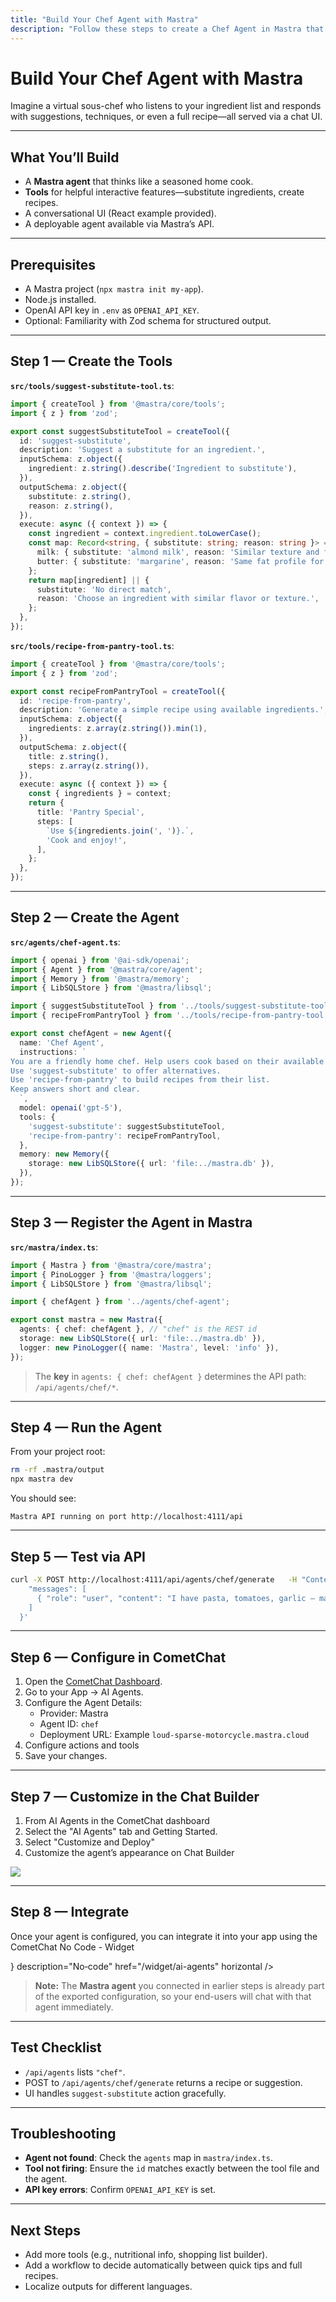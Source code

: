 ```yaml
---
title: "Build Your Chef Agent with Mastra"
description: "Follow these steps to create a Chef Agent in Mastra that can suggest ingredient substitutions, build recipes from a pantry list, and integrate into your app."
---
```


# Build Your Chef Agent with Mastra

Imagine a virtual sous-chef who listens to your ingredient list and responds with suggestions, techniques, or even a full recipe—all served via a chat UI.

---

## What You’ll Build

- A **Mastra agent** that thinks like a seasoned home cook.
- **Tools** for helpful interactive features—substitute ingredients, create recipes.
- A conversational UI (React example provided).
- A deployable agent available via Mastra’s API.

---

## Prerequisites

- A Mastra project (`npx mastra init my-app`).
- Node.js installed.
- OpenAI API key in `.env` as `OPENAI_API_KEY`.
- Optional: Familiarity with Zod schema for structured output.

---

## Step 1 — Create the Tools

**`src/tools/suggest-substitute-tool.ts`**:
```ts
import { createTool } from '@mastra/core/tools';
import { z } from 'zod';

export const suggestSubstituteTool = createTool({
  id: 'suggest-substitute',
  description: 'Suggest a substitute for an ingredient.',
  inputSchema: z.object({
    ingredient: z.string().describe('Ingredient to substitute'),
  }),
  outputSchema: z.object({
    substitute: z.string(),
    reason: z.string(),
  }),
  execute: async ({ context }) => {
    const ingredient = context.ingredient.toLowerCase();
    const map: Record<string, { substitute: string; reason: string }> = {
      milk: { substitute: 'almond milk', reason: 'Similar texture and flavor' },
      butter: { substitute: 'margarine', reason: 'Same fat profile for cooking/baking' },
    };
    return map[ingredient] || {
      substitute: 'No direct match',
      reason: 'Choose an ingredient with similar flavor or texture.',
    };
  },
});
```

**`src/tools/recipe-from-pantry-tool.ts`**:
```ts
import { createTool } from '@mastra/core/tools';
import { z } from 'zod';

export const recipeFromPantryTool = createTool({
  id: 'recipe-from-pantry',
  description: 'Generate a simple recipe using available ingredients.',
  inputSchema: z.object({
    ingredients: z.array(z.string()).min(1),
  }),
  outputSchema: z.object({
    title: z.string(),
    steps: z.array(z.string()),
  }),
  execute: async ({ context }) => {
    const { ingredients } = context;
    return {
      title: 'Pantry Special',
      steps: [
        `Use ${ingredients.join(', ')}.`,
        'Cook and enjoy!',
      ],
    };
  },
});
```

---

## Step 2 — Create the Agent

**`src/agents/chef-agent.ts`**:
```ts
import { openai } from '@ai-sdk/openai';
import { Agent } from '@mastra/core/agent';
import { Memory } from '@mastra/memory';
import { LibSQLStore } from '@mastra/libsql';

import { suggestSubstituteTool } from '../tools/suggest-substitute-tool';
import { recipeFromPantryTool } from '../tools/recipe-from-pantry-tool';

export const chefAgent = new Agent({
  name: 'Chef Agent',
  instructions: `
You are a friendly home chef. Help users cook based on their available ingredients.
Use 'suggest-substitute' to offer alternatives.
Use 'recipe-from-pantry' to build recipes from their list.
Keep answers short and clear.
  `,
  model: openai('gpt-5'),
  tools: {
    'suggest-substitute': suggestSubstituteTool,
    'recipe-from-pantry': recipeFromPantryTool,
  },
  memory: new Memory({
    storage: new LibSQLStore({ url: 'file:../mastra.db' }),
  }),
});
```

---

## Step 3 — Register the Agent in Mastra

**`src/mastra/index.ts`**:
```ts
import { Mastra } from '@mastra/core/mastra';
import { PinoLogger } from '@mastra/loggers';
import { LibSQLStore } from '@mastra/libsql';

import { chefAgent } from '../agents/chef-agent';

export const mastra = new Mastra({
  agents: { chef: chefAgent }, // "chef" is the REST id
  storage: new LibSQLStore({ url: 'file:../mastra.db' }),
  logger: new PinoLogger({ name: 'Mastra', level: 'info' }),
});
```

> The **key** in `agents: { chef: chefAgent }` determines the API path: `/api/agents/chef/*`.

---

## Step 4 — Run the Agent

From your project root:
```bash
rm -rf .mastra/output
npx mastra dev
```
You should see:
```
Mastra API running on port http://localhost:4111/api
```

---

## Step 5 — Test via API

```bash
curl -X POST http://localhost:4111/api/agents/chef/generate   -H "Content-Type: application/json"   -d '{
    "messages": [
      { "role": "user", "content": "I have pasta, tomatoes, garlic — make me dinner" }
    ]
  }'
```

---

## Step 6 — Configure in CometChat 

1. Open the [CometChat Dashboard](https://app.cometchat.com/).
2. Go to your App → AI Agents.
3. Configure the Agent Details:
   - Provider: Mastra  
   - Agent ID: `chef`  
   - Deployment URL: Example `loud-sparse-motorcycle.mastra.cloud`
4. Configure actions and tools
5. Save your changes.

---

## Step 7 — Customize in the Chat Builder

1. From AI Agents in the CometChat dashboard
2. Select the "AI Agents" tab and Getting Started.
3. Select "Customize and Deploy"
4. Customize the agent’s appearance on Chat Builder

<Frame>
  <img src="/images/ai-agent-chat-builder-preview.png" />
</Frame>

---

## Step 8 — Integrate

Once your agent is configured, you can integrate it into your app using the CometChat No Code - Widget

<CardGroup>
  <Card title="No Code - Widget" icon={<img src="/images/icons/ai-agents.svg" alt="Widget" />} description="No‑code" href="/widget/ai-agents" horizontal />
</CardGroup>

> **Note:** The **Mastra agent** you connected in earlier steps is already part of the exported configuration, so your end-users will chat with that agent immediately.

---

## Test Checklist

- `/api/agents` lists `"chef"`.
- POST to `/api/agents/chef/generate` returns a recipe or suggestion.
- UI handles `suggest-substitute` action gracefully.

---

## Troubleshooting

- **Agent not found**: Check the `agents` map in `mastra/index.ts`.
- **Tool not firing**: Ensure the `id` matches exactly between the tool file and the agent.
- **API key errors**: Confirm `OPENAI_API_KEY` is set.

---

## Next Steps

- Add more tools (e.g., nutritional info, shopping list builder).
- Add a workflow to decide automatically between quick tips and full recipes.
- Localize outputs for different languages.
